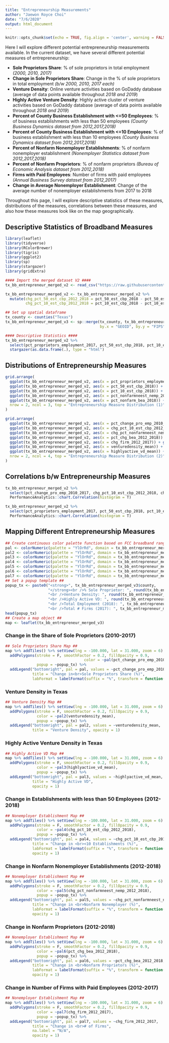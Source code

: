```yaml
---
title: "Entrepreneurship Measurements"
author: "Jaewon Royce Choi"
date: "7/6/2020"
output: html_document
---
```


```r
knitr::opts_chunk$set(echo = TRUE, fig.align = 'center', warning = FALSE)
```

Here I will explore different potential entrepreneurship measurements available. In the current dataset, we have several different potential measures of entrepreneurship:

* **Sole Proprietors Share**: % of sole proprietors in total employment _(2000, 2010, 2017)_
* **Change in Sole Proprietors Share**: Change in the % of sole proprietors in total employment _(b/w 2000, 2010, 2017 each)_
* **Venture Density**: Online venture activities based on GoDaddy database (average of data points available throughout _2018 and 2019_)
* **Highly Active Venture Density**: Highly active cluster of venture activities based on GoDaddy database (average of data points available throughout _2018 and 2019_)
* **Percent of County Business Establishment with <=50 Employees**: % of business establishments with less than 50 employees _(County Business Dynamics dataset from 2012,2017,2018)_
* **Percent of County Business Establishment with <=10 Employees**: % of business establishment with less than 10 employees _(County Business Dynamics dataset from 2012,2017,2018)_
* **Percent of Nonfarm Nonemployer Establishments**: % of nonfarm nonemployer establishment _(Nonemployer Statistics dataset from 2012,2017,2018)_
* **Percent of Nonfarm Proprietors**: % of nonfarm proprietors _(Bureau of Economic Analysis dataset from 2012,2018)_
* **Firms with Paid Employees**: Number of firms with paid employees _(Annual Business Survey dataset from 2012,2017)_
* **Change in Average Nonemployer Establishment**: Change of the average number of nonemployer establishments from 2017 to 2018

Throughout this page, I will explore descriptive statistics of these measures, distributions of the measures, correlations between these measures, and also how these measures look like on the map geographically.

## Descriptive Statistics of Broadband Measures

```r
library(leaflet)
library(tidyverse)
library(RColorBrewer)
library(tigris)
library(ggplot2)
library(sp)
library(stargazer)
library(gridExtra)

#### Import the merged dataset V2 ####
tx_bb_entrepreneur_merged_v2 <- read_csv("https://raw.githubusercontent.com/jwroycechoi/broadband-entrepreneurship/master/Datasets/Broadband-Entrepreneurship-TX-merged_v2.csv")

tx_bb_entrepreneur_merged_v2 <- tx_bb_entrepreneur_merged_v2 %>% 
  mutate(chg_pct_50_est_cbp_2012_2018 = pct_50_est_cbp_2018 - pct_50_est_cbp_2012,
         chg_pct_10_est_cbp_2012_2018 = pct_10_est_cbp_2018 - pct_10_est_cbp_2012)

## Set up spatial dataframe
tx_county <- counties("Texas")
tx_bb_entrepreneur_merged_v3 <- sp::merge(tx_county, tx_bb_entrepreneur_merged_v2,
                                          by.x = "GEOID", by.y = "FIPS")
```

```r
#### Descriptive Statistics ####
tx_bb_entrepreneur_merged_v2 %>% 
  select(pct_proprietors_employment_2017, pct_50_est_cbp_2018, pct_10_est_cbp_2018, pct_nonfarmneest_nemp_2018, pct_nonfarm_bea_2018, venturedensity_mean, highlyactive_vd_mean) %>% 
  stargazer(as.data.frame(.), type = "html")
```

## Distributions of Entrepreneurship Measures

```r
grid.arrange(
  ggplot(tx_bb_entrepreneur_merged_v2, aes(x = pct_proprietors_employment_2017)) + geom_histogram() + theme_minimal() + xlab("% of Sole Proprietors (2017)"),
  ggplot(tx_bb_entrepreneur_merged_v2, aes(x = pct_50_est_cbp_2018)) + geom_histogram() + theme_minimal() + xlab("% of Establishment\n<50 Employees (2018)"),
  ggplot(tx_bb_entrepreneur_merged_v2, aes(x = pct_10_est_cbp_2018)) + geom_histogram() + theme_minimal() + xlab("% of Establishment\n<10 Employees (2018)"),
  ggplot(tx_bb_entrepreneur_merged_v2, aes(x = pct_nonfarmneest_nemp_2018)) + geom_histogram() + theme_minimal() + xlab("% of Nonfarm\nNonemployer (2018)"),
  ggplot(tx_bb_entrepreneur_merged_v2, aes(x = pct_nonfarm_bea_2018)) + geom_histogram() + theme_minimal() + xlab("% of Nonfarm\nProprietors (2018)"),
  nrow = 2, ncol = 3, top = "Entrepreneurship Measure Distribution (1)"
)

grid.arrange(
  ggplot(tx_bb_entrepreneur_merged_v2, aes(x = pct_change_pro_emp_2010_2017)) + geom_histogram() + theme_minimal() + xlab("Change in % of\nSole Proprietors (2010-2017)"),
  ggplot(tx_bb_entrepreneur_merged_v2, aes(x = chg_pct_10_est_cbp_2012_2018)) + geom_histogram() + theme_minimal() + xlab("Change in % of\nEstablishments (<10 emp) (2012-2018)"),
  ggplot(tx_bb_entrepreneur_merged_v2, aes(x = chg_pct_nonfarmneest_nemp_2012_2018)) + geom_histogram() + theme_minimal() + xlab("Change in % of\nNonfarm Nonemployers (2012-2018)"),
  ggplot(tx_bb_entrepreneur_merged_v2, aes(x = pct_chg_bea_2012_2018)) + geom_histogram() + theme_minimal() + xlab("Change in % of\n Nonfarm Proprietors (2012-2018)"),
  ggplot(tx_bb_entrepreneur_merged_v2, aes(x = chg_firm_2012_2017)) + geom_histogram() + theme_minimal() + xlab("Change in # of\n Firms (2012-2017)"),
  ggplot(tx_bb_entrepreneur_merged_v2, aes(x = venturedensity_mean)) + geom_histogram() + theme_minimal() + xlab("Venture Density"),
  ggplot(tx_bb_entrepreneur_merged_v2, aes(x = highlyactive_vd_mean)) + geom_histogram() + theme_minimal() + xlab("Highly Active\nVenture Density"),
  nrow = 2, ncol = 4, top = "Entrepreneurship Measure Distribution (2)"
)
```


## Correlations b/w Entrepreneurship Measures

```r
tx_bb_entrepreneur_merged_v2 %>% 
  select(pct_change_pro_emp_2010_2017, chg_pct_10_est_cbp_2012_2018, chg_pct_nonfarmneest_nemp_2012_2018, pct_chg_bea_2012_2018, chg_firm_2012_2017, venturedensity_mean, highlyactive_vd_mean) %>% 
  PerformanceAnalytics::chart.Correlation(histogram = T)

tx_bb_entrepreneur_merged_v2 %>% 
  select(pct_proprietors_employment_2017, pct_50_est_cbp_2018, pct_10_est_cbp_2018, pct_nonfarmneest_nemp_2018, pct_nonfarm_bea_2018, venturedensity_mean, highlyactive_vd_mean) %>% 
  PerformanceAnalytics::chart.Correlation(histogram = T)
```


## Mapping Different Entrepreneurship Measures

```r
## Create continuous color palette function based on FCC broadband range (0~1) ##
pal <- colorNumeric(palette = "YlOrRd", domain = tx_bb_entrepreneur_merged_v2$pct_change_pro_emp_2010_2017)
pal2 <- colorNumeric(palette = "YlOrRd", domain = tx_bb_entrepreneur_merged_v2$venturedensity_mean)
pal3 <- colorNumeric(palette = "YlOrRd", domain = tx_bb_entrepreneur_merged_v2$highlyactive_vd_mean)
pal4 <- colorNumeric(palette = "YlOrRd", domain = tx_bb_entrepreneur_merged_v2$chg_pct_10_est_cbp_2012_2018)
pal5 <- colorNumeric(palette = "YlOrRd", domain = tx_bb_entrepreneur_merged_v2$chg_pct_nonfarmneest_nemp_2012_2018)
pal6 <- colorNumeric(palette = "YlOrRd", domain = tx_bb_entrepreneur_merged_v2$pct_chg_bea_2012_2018)
pal7 <- colorNumeric(palette = "YlOrRd", domain = tx_bb_entrepreneur_merged_v2$chg_firm_2012_2017)
## Set a popup template ##
popup_tx <- paste0("<strong>", tx_bb_entrepreneur_merged_v3$county,
                   "</strong><br />% Sole Proprietor: ", round(tx_bb_entrepreneur_merged_v3$pct_proprietors_employment_2017*100, digits = 1), "%",
                   "<br />Venture Density: ", round(tx_bb_entrepreneur_merged_v3$venturedensity_mean, digits = 1),
                   "<br />Highly Active VD: ", round(tx_bb_entrepreneur_merged_v3$highlyactive_vd_mean, digits = 1),
                   "<br />Total Employment (2018): ", tx_bb_entrepreneur_merged_v3$emp_cbp_2018,
                   "<br />Total # Firms (2017): ", tx_bb_entrepreneur_merged_v3$firm_2017)
head(popup_tx)
## Create a map object ##
map <- leaflet(tx_bb_entrepreneur_merged_v3)
```

### Change in the Share of Sole Proprietors (2010-2017)

```r
## Sole Proprietors Share Map ##
map %>% addTiles() %>% setView(lng = -100.000, lat = 31.000, zoom = 6) %>% 
  addPolygons(stroke = F, smoothFactor = 0.2, fillOpacity = 0.9,
                                   color = ~pal(pct_change_pro_emp_2010_2017),
              popup = ~popup_tx) %>% 
  addLegend("bottomright", pal = pal, values = ~pct_change_pro_emp_2010_2017,
            title = "Change in<br>Sole Proprietors Share (%)",
            labFormat = labelFormat(suffix = "%", transform = function(x) 100*x), na.label = "N/A", opacity = 1)
```

### Venture Density in Texas

```r
## Venture Density Map ##
map %>% addTiles() %>% setView(lng = -100.000, lat = 31.000, zoom = 6) %>% 
  addPolygons(stroke = F, smoothFactor = 0.2, fillOpacity = 0.9,
              color = ~pal2(venturedensity_mean),
              popup = ~popup_tx) %>% 
  addLegend("bottomright", pal = pal2, values = ~venturedensity_mean,
            title = "Venture Density", opacity = 1)
```

### Highly Active Venture Density in Texas

```r
## Highly Active VD Map ##
map %>% addTiles() %>% setView(lng = -100.000, lat = 31.000, zoom = 6) %>% 
  addPolygons(stroke = F, smoothFactor = 0.2, fillOpacity = 0.9,
              color = ~pal3(highlyactive_vd_mean),
              popup = ~popup_tx) %>% 
  addLegend("bottomright", pal = pal3, values = ~highlyactive_vd_mean,
            title = "Highly Active VD",
            opacity = 1)
```

### Change in Establishments with less than 50 Employees (2012-2018)

```r
## Nonemployer Establishment Map ##
map %>% addTiles() %>% setView(lng = -100.000, lat = 31.000, zoom = 6) %>% 
  addPolygons(stroke = F, smoothFactor = 0.2, fillOpacity = 0.9,
              color = ~pal4(chg_pct_10_est_cbp_2012_2018),
              popup = ~popup_tx) %>% 
  addLegend("bottomright", pal = pal4, values = ~chg_pct_10_est_cbp_2012_2018,
            title = "Change in <br><10 Establishments (%)",
            labFormat = labelFormat(suffix = "%", transform = function(x) 100*x), na.label = "N/A",
            opacity = 1)
```

### Change in Nonfarm Nonemployer Establishments (2012-2018)

```r
## Nonemployer Establishment Map ##
map %>% addTiles() %>% setView(lng = -100.000, lat = 31.000, zoom = 6) %>% 
  addPolygons(stroke = F, smoothFactor = 0.2, fillOpacity = 0.9,
              color = ~pal5(chg_pct_nonfarmneest_nemp_2012_2018),
              popup = ~popup_tx) %>% 
  addLegend("bottomright", pal = pal5, values = ~chg_pct_nonfarmneest_nemp_2012_2018,
            title = "Change in <br>Nonfarm Nonemployer (%)",
            labFormat = labelFormat(suffix = "%", transform = function(x) 100*x), na.label = "N/A",
            opacity = 1)
```

### Change in Nonfarm Proprietors (2012-2018)

```r
## Nonemployer Establishment Map ##
map %>% addTiles() %>% setView(lng = -100.000, lat = 31.000, zoom = 6) %>% 
  addPolygons(stroke = F, smoothFactor = 0.2, fillOpacity = 0.9,
              color = ~pal6(pct_chg_bea_2012_2018),
              popup = ~popup_tx) %>% 
  addLegend("bottomright", pal = pal6, values = ~pct_chg_bea_2012_2018,
            title = "Change in <br>Nonfarm Proprietors (%)",
            labFormat = labelFormat(suffix = "%", transform = function(x) 100*x), na.label = "N/A",
            opacity = 1)
```

### Change in Number of Firms with Paid Employees (2012-2017)

```r
## Nonemployer Establishment Map ##
map %>% addTiles() %>% setView(lng = -100.000, lat = 31.000, zoom = 6) %>% 
  addPolygons(stroke = F, smoothFactor = 0.2, fillOpacity = 0.9,
              color = ~pal7(chg_firm_2012_2017),
              popup = ~popup_tx) %>% 
  addLegend("bottomright", pal = pal7, values = ~chg_firm_2012_2017,
            title = "Change in <br># of Firms",
            na.label = "N/A",
            opacity = 1)
```
